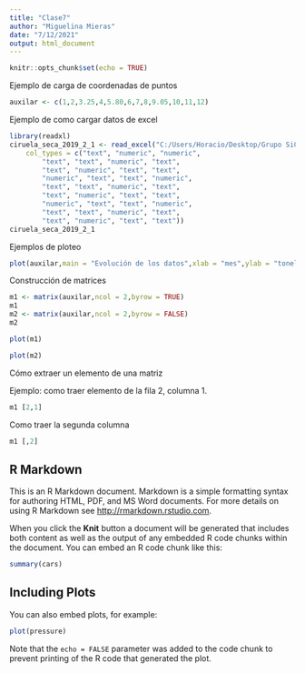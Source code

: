 ---
title: "Clase7"
author: "Miguelina Mieras"
date: "7/12/2021"
output: html_document
---

```{r setup, include=FALSE}
knitr::opts_chunk$set(echo = TRUE)
```
Ejemplo de carga de coordenadas de puntos

```{r}
auxilar <- c(1,2,3.25,4,5.80,6,7,8,9.05,10,11,12)
```

Ejemplo de como cargar datos de excel

```{r}
library(readxl)
ciruela_seca_2019_2_1 <- read_excel("C:/Users/Horacio/Desktop/Grupo SiCo/ciruela seca 2019 2-1.xls", 
    col_types = c("text", "numeric", "numeric", 
        "text", "text", "numeric", "text", 
        "text", "numeric", "text", "text", 
        "numeric", "text", "text", "numeric", 
        "text", "text", "numeric", "text", 
        "text", "numeric", "text", "text", 
        "numeric", "text", "text", "numeric", 
        "text", "text", "numeric", "text", 
        "text", "numeric", "text", "text"))
ciruela_seca_2019_2_1
```

Ejemplos de ploteo

```{r}
plot(auxilar,main = "Evolución de los datos",xlab = "mes",ylab = "toneladas")
```

Construcción de matrices

```{r}
m1 <- matrix(auxilar,ncol = 2,byrow = TRUE)
m1
m2 <- matrix(auxilar,ncol = 2,byrow = FALSE)
m2
```
```{r}
plot(m1)
```

```{r}
plot(m2)
```

Cómo extraer un elemento de una matriz

Ejemplo: como traer elemento de la fila 2, columna 1.

```{r}
m1 [2,1]
```

Como traer la segunda columna

```{r}
m1 [,2]
```














## R Markdown

This is an R Markdown document. Markdown is a simple formatting syntax for authoring HTML, PDF, and MS Word documents. For more details on using R Markdown see <http://rmarkdown.rstudio.com>.

When you click the **Knit** button a document will be generated that includes both content as well as the output of any embedded R code chunks within the document. You can embed an R code chunk like this:

```{r cars}
summary(cars)
```

## Including Plots

You can also embed plots, for example:

```{r pressure, echo=FALSE}
plot(pressure)
```

Note that the `echo = FALSE` parameter was added to the code chunk to prevent printing of the R code that generated the plot.
